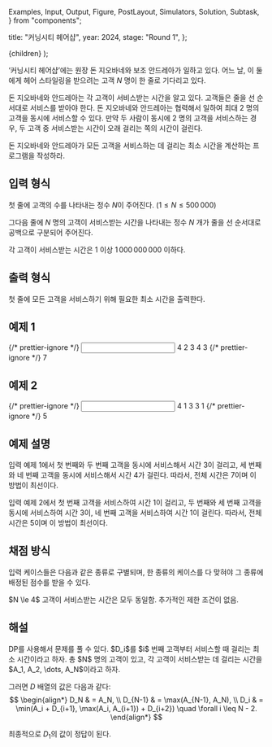   Examples,
  Input,
  Output,
  Figure,
  PostLayout,
  Simulators,
  Solution,
  Subtask,
} from "components";

  title: "커닝시티 헤어샵",
  year: 2024,
  stage: "Round 1",
};

  <PostLayout meta={meta}>{children}</PostLayout>
);

<div style={{ display: "flex" }}>
  <Figure
    src="/2024/3-1.e20a4c08444ac688.png"
    width={600}
  />
</div>

‘커닝시티 헤어샵’에는 원장 돈 지오바네와 보조 안드레아가 일하고 있다.
어느 날, 이 둘에게 헤어 스타일링을 받으려는 고객 $N$ 명이 한 줄로 기다리고 있다.

돈 지오바네와 안드레아는 각 고객이 서비스받는 시간을 알고 있다.
고객들은 줄을 선 순서대로 서비스를 받아야 한다.
돈 지오바네와 안드레아는 협력해서 일하여
최대 $2$ 명의 고객을 동시에 서비스할 수 있다.
만약 두 사람이 동시에 $2$ 명의 고객을 서비스하는 경우,
두 고객 중 서비스받는 시간이 오래 걸리는 쪽의 시간이 걸린다.

돈 지오바네와 안드레아가 모든 고객을 서비스하는 데 걸리는 최소 시간을 계산하는 프로그램을 작성하라.

## 입력 형식

첫 줄에 고객의 수를 나타내는 정수 $N$이 주어진다. ($1 \le N \le 500\,000$)

그다음 줄에 $N$ 명의 고객이 서비스받는 시간을 나타내는 정수 $N$ 개가
줄을 선 순서대로 공백으로 구분되어 주어진다.

각 고객이 서비스받는 시간은 $1$ 이상 $1\,000\,000\,000$ 이하다.

## 출력 형식

첫 줄에 모든 고객을 서비스하기 위해 필요한 최소 시간을 출력한다.

## 예제 1

<Examples>
  {/* prettier-ignore */}
  <Input>
4
2 3 4 3
  </Input>
  {/* prettier-ignore */}
  <Output>
7
  </Output>
</Examples>

## 예제 2

<Examples>
  {/* prettier-ignore */}
  <Input>
4
1 3 3 1
  </Input>
  {/* prettier-ignore */}
  <Output>
5
  </Output>
</Examples>

## 예제 설명

입력 예제 1에서 첫 번째와 두 번째 고객을 동시에 서비스해서 시간 $3$이 걸리고,
세 번째와 네 번째 고객을 동시에 서비스해서 시간 $4$가 걸린다. 따라서, 전체 시간은 $7$이며
이 방법이 최선이다.

입력 예제 2에서 첫 번째 고객을 서비스하여 시간 $1$이 걸리고, 두 번째와 세 번째
고객을 동시에 서비스하여 시간 $3$이, 네 번째 고객을 서비스하여 시간 $1$이 걸린다.
따라서, 전체 시간은 $5$이며 이 방법이 최선이다.

## 채점 방식

입력 케이스들은 다음과 같은 종류로 구별되며, 한 종류의 케이스를 다 맞혀야 그 종류에 배정된 점수를 받을 수 있다.

<Subtask index={1} score={19}>
  $N \le 4$
</Subtask>
<Subtask index={2} score={14}>
  고객이 서비스받는 시간은 모두 동일함.
</Subtask>
<Subtask index={3} score={67}>
  추가적인 제한 조건이 없음.
</Subtask>

## 해설

<Solution>
DP를 사용해서 문제를 풀 수 있다.
$D_i$를 $i$ 번째 고객부터 서비스할 때 걸리는 최소 시간이라고 하자.
총 $N$ 명의 고객이 있고, 각 고객이 서비스받는 데 걸리는 시간을 $A_1, A_2, \dots, A_N$이라고 하자.

그러면 $D$ 배열의 값은 다음과 같다:
$$
\begin{align*}
D_N & = A_N, \\
D_{N-1} & = \max(A_{N-1}, A_N), \\
D_i & = \min(A_i + D_{i+1}, \max(A_i, A_{i+1}) + D_{i+2}) \quad \forall i \leq N - 2.
\end{align*}
$$

최종적으로 $D_1$의 값이 정답이 된다.
</Solution>

